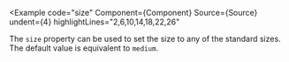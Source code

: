 
<Example
  code="size"
  Component={Component}
  Source={Source}
  undent={4}
  highlightLines="2,6,10,14,18,22,26"
>
  The `size` property can be used to set the size to any of the standard
  sizes.  The default value is equivalent to `medium`.
</Example>
